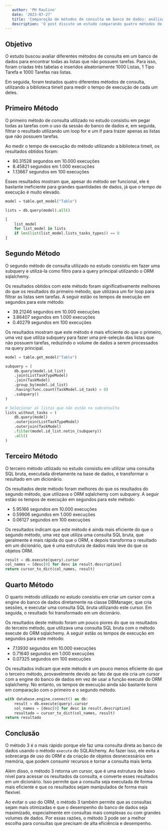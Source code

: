 ```yaml
---
   author: 'PH Raulino'
   date: '2023-07-27'
   title: 'Comparação de métodos de consulta em banco de dados: análise de desempenho utilizando SQLAlchemy'
   description: 'O post discute um estudo comparando quatro métodos de consulta em banco de dados usando SQLAlchemy. O melhor desempenho é alcançado com o terceiro método, que executa SQL bruto e converte os resultados em um dicionário.'
---
```


## Objetivo

O estudo buscou avaliar diferentes métodos de consulta em um banco de dados para encontrar todas as listas que não possuem tarefas. Para isso, foram criadas três tabelas e inseridos aleatoriamente 1000 Listas, 1 Tipo Tarefa e 1000 Tarefas nas listas.

Em seguida, foram testados quatro diferentes métodos de consulta, utilizando a biblioteca timeit para medir o tempo de execução de cada um deles.

## Primeiro Método

O primeiro método de consulta utilizado no estudo consistiu em pegar todas as tarefas com o uso da sessão do banco de dados e, em seguida, filtrar o resultado utilizando um loop for e um if para trazer apenas as listas que não possuem tarefas.

Ao medir o tempo de execução do método utilizando a biblioteca timeit, os resultados obtidos foram:

- 80.31528 segundos em 10.000 execuções
- 8.45821 segundos em 1.000 execuções
- 1.13667 segundos em 100 execuções

Esses resultados mostram que, apesar do método ser funcional, ele é bastante ineficiente para grandes quantidades de dados, já que o tempo de execução é muito elevado.

```python
model = table.get_model("Table")

lists = db.query(model).all()

[
    list_model
    for list_model in lists
    if len(list(list_model.lists_tasks_types)) == 0
]
```

## Segundo Método

O segundo método de consulta utilizado no estudo consistiu em fazer uma subquery e utilizá-la como filtro para a query principal utilizando o ORM sqlalchemy.

Os resultados obtidos com este método foram significativamente melhores do que os resultados do primeiro método, que utilizava um for loop para filtrar as listas sem tarefas. A seguir estão os tempos de execução em segundos para este método:

- 39.21246 segundos em 10.000 execuções
- 3.86407 segundos em 1.000 execuções
- 0.40279 segundos em 100 execuções

Os resultados mostram que este método é mais eficiente do que o primeiro, uma vez que utiliza subquery para fazer uma pré-seleção das listas que não possuem tarefas, reduzindo o volume de dados a serem processados na query principal.

```python
model = table.get_model("Table")

subquery = (
    db.query(model.id_list)
    .join(ListTaskTypeModel)
    .join(TaskModel)
    .group_by(model.id_list)
    .having(func.count(TaskModel.id_task) > 0)
    .subquery()
)

# Selecionar as listas que não estão na subconsulta
lists_without_tasks = (
    db.query(model)
    .outerjoin(ListTaskTypeModel)
    .outerjoin(TaskModel)
    .filter(model.id_list.notin_(subquery))
    .all()
)
```

## Terceiro Método

O terceiro método utilizado no estudo consistiu em utilizar uma consulta SQL bruta, executada diretamente na base de dados, e transformar o resultado em um dicionário.

Os resultados deste método foram melhores do que os resultados do segundo método, que utilizava o ORM sqlalchemy com subquery. A seguir estão os tempos de execução em segundos para este método:

- 5.95166 segundos em 10.000 execuções
- 0.59906 segundos em 1.000 execuções
- 0.06127 segundos em 100 execuções

Os resultados indicam que este método é ainda mais eficiente do que o segundo método, uma vez que utiliza uma consulta SQL bruta, que geralmente é mais rápida do que o ORM, e depois transforma o resultado em um dicionário, que é uma estrutura de dados mais leve do que os objetos ORM.

```python
result = db.execute(query).cursor
col_names = [desc[0] for desc in result.description]
return cursor_to_dict(col_names, result)
```

## Quarto Método

O quarto método utilizado no estudo consistiu em criar um cursor com a engine do banco de dados diretamente na classe DBManager, que cria sessões, e executar uma consulta SQL bruta utilizando este cursor. Em seguida, o resultado foi transformado em um dicionário.

Os resultados deste método foram um pouco piores do que os resultados do terceiro método, que utilizava uma consulta SQL bruta com o método execute do ORM sqlalchemy. A seguir estão os tempos de execução em segundos para este método:

- 7.13930 segundos em 10.000 execuções
- 0.71640 segundos em 1.000 execuções
- 0.07325 segundos em 100 execuções

Os resultados indicam que este método é um pouco menos eficiente do que o terceiro método, provavelmente devido ao fato de que ele cria um cursor com a engine do banco de dados em vez de usar a função execute do ORM sqlalchemy. No entanto, os tempos de execução ainda são bastante bons em comparação com o primeiro e o segundo método.

```python
with database.engine.connect() as db:
    result = db.execute(query).cursor
    col_names = [desc[0] for desc in result.description]
    resultado = cursor_to_dict(col_names, result)
return resultado
```

## Conclusão

O método 3 é o mais rápido porque ele faz uma consulta direta ao banco de dados usando o método `execute` do SQLAlchemy. Ao fazer isso, ele evita a sobrecarga de uso do ORM e da criação de objetos desnecessários em memória, que podem consumir recursos e tornar a consulta mais lenta.

Além disso, o método 3 retorna um cursor, que é uma estrutura de baixo nível para acessar os resultados da consulta, e converte esses resultados em um dicionário. Isso permite que a consulta seja executada de forma mais eficiente e que os resultados sejam manipulados de forma mais flexível.

Ao evitar o uso do ORM, o método 3 também permite que as consultas sejam mais otimizadas e que o desempenho do banco de dados seja maximizado, especialmente em consultas mais complexas ou com grandes volumes de dados. Por essas razões, o método 3 pode ser a melhor escolha para consultas que precisam de alta eficiência e desempenho.
